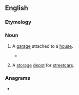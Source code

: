 {{also|car-house}}
==English==

===Etymology===
{{compound|en|car|house}}

===Noun===
{{en-noun}}

# {{lb|en|US}} A [[garage]] attached to a [[house]].
#* {{quote-text|en|year=1960|author={{w|Harper Lee}}|title={{w|To Kill a Mockingbird}}| chapter=10| passage=Atticus killed the engine in the driveway and coasted to the '''carhouse'''}}
# {{lb|en|US|dated}} A [[storage]] [[depot]] for [[streetcar]]s.

===Anagrams===
* {{anagrams|en|a=acehorsu|housecar}}